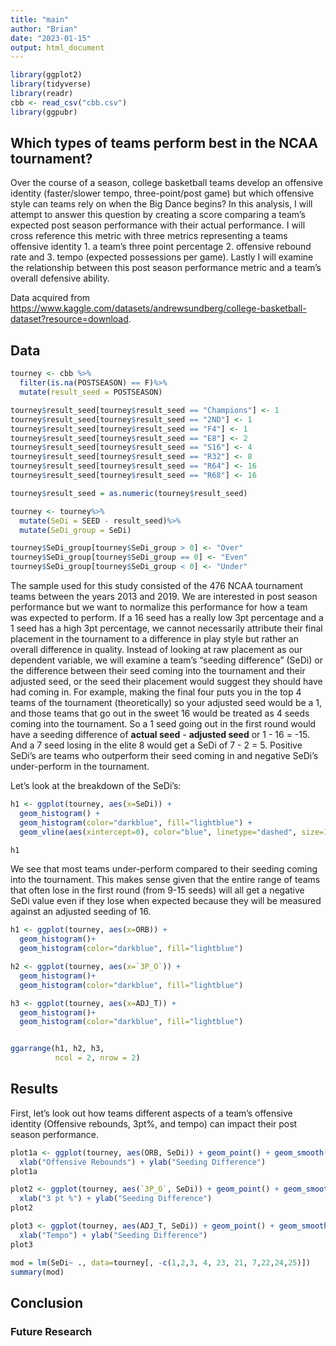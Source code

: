 ```yaml
---
title: "main"
author: "Brian"
date: "2023-01-15"
output: html_document
---
```


```r
library(ggplot2)
library(tidyverse)
library(readr)
cbb <- read_csv("cbb.csv")
library(ggpubr)
```

## Which types of teams perform best in the NCAA tournament?

Over the course of a season, college basketball teams develop an offensive identity (faster/slower tempo, three-point/post game) but which offensive style can teams rely on when the Big Dance begins? In this analysis, I will attempt to answer this question by creating a score comparing a team's expected post season performance with their actual performance. I will cross reference this metric with three metrics representing a teams offensive identity 1. a team's three point percentage 2. offensive rebound rate and 3. tempo (expected possessions per game). Lastly I will examine the relationship between this post season performance metric and a team's overall defensive ability. 

Data acquired from <https://www.kaggle.com/datasets/andrewsundberg/college-basketball-dataset?resource=download>.

## Data


```r
tourney <- cbb %>%
  filter(is.na(POSTSEASON) == F)%>%
  mutate(result_seed = POSTSEASON)

tourney$result_seed[tourney$result_seed == "Champions"] <- 1
tourney$result_seed[tourney$result_seed == "2ND"] <- 1
tourney$result_seed[tourney$result_seed == "F4"] <- 1
tourney$result_seed[tourney$result_seed == "E8"] <- 2
tourney$result_seed[tourney$result_seed == "S16"] <- 4
tourney$result_seed[tourney$result_seed == "R32"] <- 8
tourney$result_seed[tourney$result_seed == "R64"] <- 16
tourney$result_seed[tourney$result_seed == "R68"] <- 16

tourney$result_seed = as.numeric(tourney$result_seed)

tourney <- tourney%>%
  mutate(SeDi = SEED - result_seed)%>%
  mutate(SeDi_group = SeDi)

tourney$SeDi_group[tourney$SeDi_group > 0] <- "Over"
tourney$SeDi_group[tourney$SeDi_group == 0] <- "Even"
tourney$SeDi_group[tourney$SeDi_group < 0] <- "Under"
```

The sample used for this study consisted of the 476 NCAA tournament teams between the years 2013 and 2019. We are interested in post season performance but we want to normalize this performance for how a team was expected to perform. If a 16 seed has a really low 3pt percentage and a 1 seed has a high 3pt percentage, we cannot necessarily attribute their final placement in the tournament to a difference in play style but rather an overall difference in quality. Instead of looking at raw placement as our dependent variable, we will examine a team's "seeding difference" (SeDi) or the difference between their seed coming into the tournament and their adjusted seed, or the seed their placement would suggest they should have had coming in. For example, making the final four puts you in the top 4 teams of the tournament (theoretically) so your adjusted seed would be a 1, and those teams that go out in the sweet 16 would be treated as 4 seeds coming into the tournament. So a 1 seed going out in the first round would have a seeding difference of **actual seed** - **adjusted seed** or 1 - 16 = -15. And a 7 seed losing in the elite 8 would get a SeDi of 7 - 2 = 5. Positive SeDi's are teams who outperform their seed coming in and negative SeDi's under-perform in the tournament.

Let's look at the breakdown of the SeDi's:

```r
h1 <- ggplot(tourney, aes(x=SeDi)) + 
  geom_histogram() + 
  geom_histogram(color="darkblue", fill="lightblue") + 
  geom_vline(aes(xintercept=0), color="blue", linetype="dashed", size=1)

h1
```


We see that most teams under-perform compared to their seeding coming into the tournament. This makes sense given that the entire range of teams that often lose in the first round (from 9-15 seeds) will all get a negative SeDi value even if they lose when expected because they will be measured against an adjusted seeding of 16.


```r
h1 <- ggplot(tourney, aes(x=ORB)) + 
  geom_histogram()+
  geom_histogram(color="darkblue", fill="lightblue")

h2 <- ggplot(tourney, aes(x=`3P_O`)) + 
  geom_histogram()+
  geom_histogram(color="darkblue", fill="lightblue")

h3 <- ggplot(tourney, aes(x=ADJ_T)) + 
  geom_histogram()+
  geom_histogram(color="darkblue", fill="lightblue")


ggarrange(h1, h2, h3, 
          ncol = 2, nrow = 2)
```


## Results

First, let's look out how teams different aspects of a team's offensive identity (Offensive rebounds, 3pt%, and tempo) can impact their post season performance. 

```r
plot1a <- ggplot(tourney, aes(ORB, SeDi)) + geom_point() + geom_smooth(se=F) + ggtitle("Offensive Rebounds vs SeDi") +
  xlab("Offensive Rebounds") + ylab("Seeding Difference")
plot1a
```


```r

plot2 <- ggplot(tourney, aes(`3P_O`, SeDi)) + geom_point() + geom_smooth(se=F) + ggtitle("3 pt % vs SeDi") +
  xlab("3 pt %") + ylab("Seeding Difference")
plot2
```


```r
plot3 <- ggplot(tourney, aes(ADJ_T, SeDi)) + geom_point() + geom_smooth(se=F) + ggtitle("Tempo vs SeDi") +
  xlab("Tempo") + ylab("Seeding Difference")
plot3
```


```r
mod = lm(SeDi~ ., data=tourney[, -c(1,2,3, 4, 23, 21, 7,22,24,25)])
summary(mod)
```


## Conclusion

### Future Research


